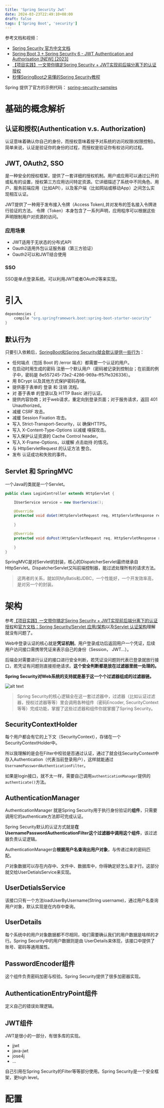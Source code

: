 ```yaml
---
title: 'Spring Security Jwt'
date: 2024-03-23T22:49:10+08:00
draft: false
tags: ['Spring Boot', 'security']
---
```


参考文档和视频：
- [Spring Security 官方中文文档](https://springdoc.cn/spring-security/servlet/architecture.html)
- [Spring Boot 3 + Spring Security 6 - JWT Authentication and Authorisation [NEW] [2023]](https://youtu.be/KxqlJblhzfI?si=wzzJWlUpDnVNcQ5E)
- [【项目实践】一文带你搞定Spring Security + JWT实现前后端分离下的认证授权](https://zhuanlan.zhihu.com/p/342755411)
- [秒懂SpringBoot之易懂的Spring Security教程](https://zhuanlan.zhihu.com/p/625403750)

Spring 提供了官方的示例代码： [spring-security-samples](https://github.com/spring-projects/spring-security-samples/tree/main)

# 基础的概念解析

## 认证和授权(Authentication v.s. Authorization)

认证意味着确认你自己的身份，而授权意味着授予对系统的访问权限(权限控制)。简单来说，认证是验证你的身份的过程，而授权是验证你有权访问的过程。

## JWT, OAuth2, SSO

是一种安全的授权框架，提供了一套详细的授权机制。用户或应用可以通过公开的或私有的设置，授权第三方应用访问特定资源。它详细描述了系统中不同角色、用户、服务前端应用（比如API），以及客户端（比如网站或移动App）之间怎么实现相互认证。

JWT提供了一种用于发布接入令牌（Access Token),并对发布的签名接入令牌进行验证的方法。 令牌（Token）本身包含了一系列声明，应用程序可以根据这些声明限制用户对资源的访问。

### 应用场景
- JWT适用于无状态的分布式API
- Oauth2适用外包认证服务器（第三方验证）
- Oauth2可以和JWT结合使用

### SSO
SSO是单点登录系统。可以利用JWT或者OAuth2等来实现。

# 引入
```gradle
dependencies {
	compile "org.springframework.boot:spring-boot-starter-security"
}
```

## 默认行为
只要引入依赖后，[SpringBoot和Spring Security就会默认提供一些行为](https://springdoc.cn/spring-security/servlet/getting-started.html#servlet-hello-auto-configuration)：

- 任何端点（包括 Boot 的 /error 端点）都需要一个认证的用户。
- 在启动时用生成的密码 注册一个默认用户（密码被记录到控制台；在前面的例子中，密码是 8e557245-73e2-4286-969a-ff57fe326336）。
- 用 BCrypt 以及其他方式保护密码存储。
- 提供基于表单的 登录 和 注销 流程。
- 对 基于表单 的登录以及 HTTP Basic 进行认证。
- 提供内容协商；对于web请求，重定向到登录页面；对于服务请求，返回 401 Unauthorized。
- 减缓 CSRF 攻击。
- 减缓 Session Fixation 攻击。
- 写入 Strict-Transport-Security，以 确保HTTPS。
- 写入 X-Content-Type-Options 以减缓 嗅探攻击。
- 写入保护认证资源的 Cache Control header。
- 写入 X-Frame-Options，以缓解 点击劫持 的情况。
- 与 HttpServletRequest 的认证方法 整合。
- 发布 认证成功和失败的事件。

## Servlet 和 SpringMVC

一个Java的类就是一个Servlet。

```java
public class LoginController extends HttpServlet {

    IUserService service = new UserService();

    @Override
    protected void doGet(HttpServletRequest req, HttpServletResponse resp) throws ServletException, IOException {
        
    }

    @Override
    protected void doPost(HttpServletRequest req, HttpServletResponse resp) throws ServletException, IOException {
        
    }
}

```

SpringMVC是对Servlet的封装，核心的DispatcherServlet最终继承自HttpServlet。DispatcherServlet又叫前端控制器，能过滤处理所有的请求方法。

> 这两者的关系，就如同MyBatis和JDBC，一个性能好，一个开发效率高，是对另一个的封装。

# 架构
参考[【项目实践】一文带你搞定Spring Security + JWT实现前后端分离下的认证授权](https://zhuanlan.zhihu.com/p/342755411)和[官方文档：Spring Security/Servlet 应用/架构](https://springdoc.cn/spring-security/servlet/architecture.html)以及[Servlet 认证架构](https://springdoc.cn/spring-security/servlet/authentication/architecture.html)理解就没有问题了。

Web中登录认证的核心就是**凭证机制**。用户登录成功后返回用户一个凭证，后续用户访问接口需携带凭证来表示自己的身份（Session， JWT...）。

后端会对需要进行认证的接口进行安全判断，若凭证没问题则代表已登录就放行接口，若凭证有问题则直接拒绝请求。**这个安全判断都是放在过滤器里统一处理的。**

**Spring Security对Web系统的支持就是基于这一个个过滤器组成的过滤器链。**

![alt text](_media/multi-securityfilterchain.png)

> Spring Security的核心逻辑全在这一套过滤器中，过滤器（比如认证过滤器，授权过滤器等等）里会调用各种组件（密码Encoder, SecurityContext等等）完成功能，掌握了这些过滤器和组件你就掌握了Spring Security。

## SecurityContextHolder
每个用户都会有它的上下文（SecurityContext），存储在一个SecurityContextHolder中。

所以我理解的是会在Filter中校验是否通过认证，通过了就会往SecurityContext中存入Authentication（代表当前登录用户），这样就能通过`UsernamePasswordAuthenticationFilter`。

如果是login接口，就不太一样，需要自己调用`authenticationManager`提供的`authenticate()`方法。

## AuthenticationManager
AuthenticationManager 就是Spring Security用于执行身份验证的**组件**，只需要调用它的authenticate方法即可完成认证。

Spring Security默认的认证方式就是**在UsernamePasswordAuthenticationFilter这个过滤器中调用这个组件**，该过滤器负责认证逻辑。

AuthenticationManager会**根据用户名查询出用户对象**，与传递过来的密码匹配。

户对象数据可以存在内存中、文件中、数据库中，你得确定好怎么查才行。这部分就交给UserDetialsService来实现。

## UserDetialsService
该接口只有一个方法loadUserByUsername(String username)，通过用户名查询用户对象，默认实现是在内存中查询。

## UserDetails
每个系统中的用户对象数据都不尽相同，咱们需要确认我们的用户数据是啥样的才行。Spring Security中的用户数据则是由 UserDetails来体现，该接口中提供了账号、密码等通用属性。

## PasswordEncoder组件
这个组件负责密码加密与校验。Spring Security提供了很多加密器实现。

## AuthenticationEntryPoint组件
定义自己的错误处理逻辑。

## JWT组件
JWT是很小的一部分，有很多库的实现。

- jjwt
- java-jwt
- jose4j
- ...

自己引用在Spring Security的Filter等等部分使用。Spring Security是一个安全框架，更high level。

# 配置
